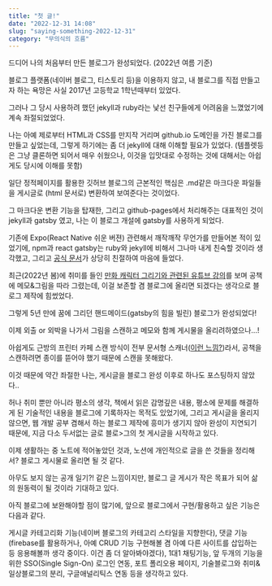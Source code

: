 ---
title: "첫 글!"
date: "2022-12-31 14:08"
slug: "saying-something-2022-12-31"
category: "무의식의 흐름"
---

드디어 나의 처음부터 만든 블로그가 완성되었다. (2022년 여름 기준)

블로그 플랫폼(네이버 블로그, 티스토리 등)을 이용하지 않고, 내 블로그를 직접 만들고자 하는 욕망은 사실 2017년 고등학교 1학년때부터 있었다.

그러나 그 당시 사용하려 했던 jekyll과 ruby라는 낯선 친구들에게 어려움을 느꼈었기에 계속 좌절되었었다.

나는 아예 제로부터 HTML과 CSS를 만지작 거리며 github.io 도메인을 가진 블로그를 만들고 싶었는데, 그렇게 하기에는 좀 더 jekyll에 대해 이해할 필요가 있었다. (템플렛등은 그냥 클론하면 되어서 매우 쉬웠으나, 이것을 입맛대로 수정하는 것에 대해서는 아쉽게도 당시에 이해를 못함)

일단 정적페이지를 활용한 깃허브 블로그의 근본적인 핵심은 .md같은 마크다운 파일들을 게시글로 (html 문서로) 변환하여 보여준다는 것이었다.

그 마크다운 변환 기능을 탑재한, 그리고 github-pages에서 처리해주는 대표적인 것이 jekyll과 gatsby 였고, 나는 이 블로그 개설에 gatsby를 사용하게 되었다.

기존에 Expo(React Native 쉬운 버젼) 관련해서 깨작깨작 무언가를 만들어본 적이 있었기에, npm과 react gatsby는 ruby와 jekyll에 비해서 그나마 내게 친숙할 것이라 생각했고, 그리고 [공식 문서](https://www.gatsbyjs.com/docs/)가 상당히 친절하여 마음에 들었다.

최근(2022년 봄)에 취미를 들인 [만화 캐릭터 그리기와 관련된 유튜브 강의](https://youtube.com/playlist?list=PLmrVWPFHf_oG1Im06PQ7hAGe8cLjRr_b5)를 보며 공책에 메모&그림을 따라 그렸는데, 이걸 보존할 겸 블로그에 올리면 되겠다는 생각으로 블로그 제작에 힘썼었다.



그렇게 5년 만에 꿈에 그리던 핸드메이드(gatsby의 힘을 빌린) 블로그가 완성되었다!

이제 외출 or 외박을 나가서 그림을 스캔하고 메모와 함께 게시물을 올리려하였으나…!

아쉽게도 근방의 프린터 카페 스캔 방식이 전부 문서형 스캐너([이런 느낌?](https://namu.wiki/w/%EC%8A%A4%EC%BA%90%EB%84%88#toc))라서, 공책을 스캔하려면 종이를 뜯어야 했기 때문에 스캔을 못해왔다.

이것 때문에 약간 좌절한 나는, 게시글을 블로그 완성 이후로 하나도 포스팅하지 않았다..

허나 취미 뿐만 아니라 평소의 생각, 책에서 읽은 감명깊은 내용, 평소에 문제를 해결하게 된 기술적인 내용을 블로그에 기록하자는 목적도 있었기에, 그리고 게시글을 올리지 않으면, 웹 개발 공부 겸해서 하는 블로그 제작에 흥미가 생기지 않아 완성이 지연되기 때문에, 지금 다소 두서없는 글로 블로>그의 첫 게시글을 시작하고 있다.

이제 생활하는 중 노트에 적어놓았던 것과, 노션에 개인적으로 글을 쓴 것들을 정리해서? 블로그 게시물로 올리면 될 것 같다.

아무도 보지 않는 공개 일기?! 같은 느낌이지만, 블로그 글 게시가 작은 목표가 되어 삶의 원동력이 될 것이라 기대하고 있다.

아직 블로그에 보완해야할 점이 많기에, 앞으로 블로그에서 구현/활용하고 싶은 기능은 다음과 같다.

게시글 카테고리화 기능(네이버 블로그의 카테고리 스타일을 지향한다), 댓글 기능(firebase를 활용하거나, 아예 CRUD 기능 구현해볼 겸 아예 다른 사이트를 삽입하는 등 응용해볼까 생각 중이다. 이건 좀 더 알아봐야겠다), 1대1 채팅기능, 앞 두개의 기능을 위한 SSO(Single Sign-On) 로그인 연동, 포트
폴리오용 페이지, 기술블로그와 취미&일상블로그의 분리, 구글애널리틱스 연동 등을 생각하고 있다.